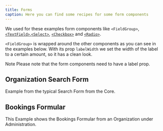 ```yaml
---
title: Forms
caption: Here you can find some recipes for some form components
---
```


We used for these examples form components like `<FieldGroup>`, [`<TextField>`](/components/text-field/),[`<Select>`](/components/select/), [`<Checkbox>`](/components/checkbox/) and [`<Radio>`](/components/radio/).

`<FieldGroup>` is wrapped around the other components as you can see in the examples below. With its prop `labelWidth` we set the width of the label to a certain amount, so it has a clean look.

<Message variant="info">
  <Message.Title>Note</Message.Title>
  <Message.Content>
    Please note that the form components need to have a label prop.
  </Message.Content>
</Message>

## Organization Search Form

Example from the typical Search Form from the Core.

<ComponentDemo file="./organization-search.demo.tsx" />

## Bookings Formular

This Example shows the Bookings Formular from an Organization under Administration.

<ComponentDemo file="./bookings-form.demo.tsx" />

